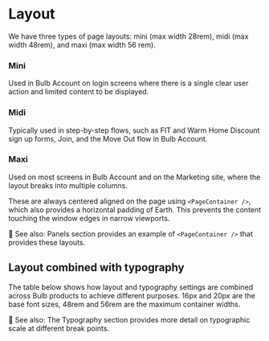 
<Meta title="Styles/Layout" />

# Layout
We have three types of page layouts: mini (max width 28rem), midi (max width 48rem), and maxi (max width 56 rem).

### Mini
Used in Bulb Account on login screens where there is a single clear user action and limited content to be displayed.

### Midi
Typically used in step-by-step flows, such as FIT and Warm Home Discount sign up forms, Join, and the Move Out flow in Bulb Account.

### Maxi
Used on most screens in Bulb Account and on the Marketing site, where the layout breaks into multiple columns.

These are always centered aligned on the page using `<PageContainer />`, which also provides a horizontal padding of Earth. This prevents the content touching the window edges in narrow viewports.

👀 See also: Panels section provides an example of `<PageContainer />` that provides these layouts.

## Layout combined with typography
The table below shows how layout and typography settings are combined across Bulb products to achieve different purposes. 16px and 20px are the base font sizes, 48rem and 56rem are the maximum container widths.

👀 See also: The Typography section provides more detail on typographic scale at different break points.

